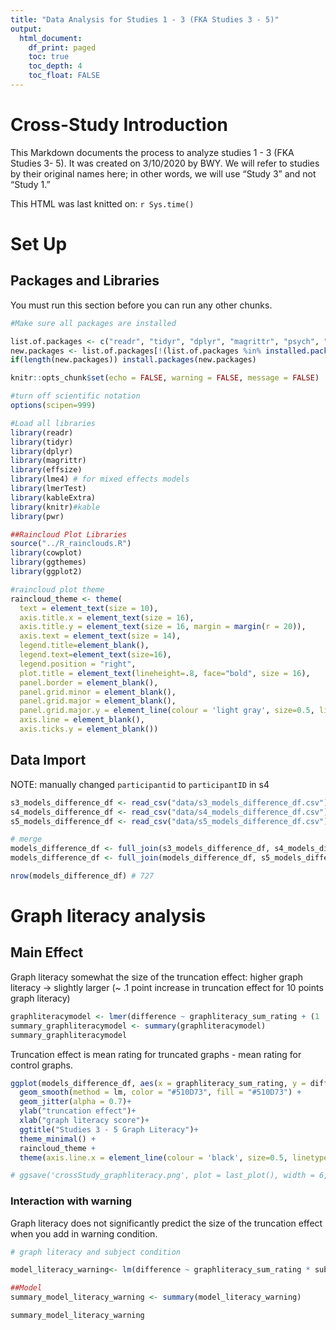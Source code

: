 ```yaml
---
title: "Data Analysis for Studies 1 - 3 (FKA Studies 3 - 5)"
output: 
  html_document:
    df_print: paged
    toc: true
    toc_depth: 4
    toc_float: FALSE
---
```



# Cross-Study Introduction

This Markdown documents the process to analyze studies 1 - 3 (FKA Studies 3- 5). It was created on 3/10/2020 by BWY. We will refer to studies by their original names here; in other words, we will use "Study 3" and not "Study 1."

This HTML was last knitted on: `r Sys.time()`

# Set Up

## Packages and Libraries

You must run this section before you can run any other chunks.

```r
#Make sure all packages are installed

list.of.packages <- c("readr", "tidyr", "dplyr", "magrittr", "psych", "stringr", "effsize", "shiny", "readr", "lme4", "lmerTest", "kableExtra", "knitr", "ggplot2", "ggthemes", "cowplot", "pwr", "psych")
new.packages <- list.of.packages[!(list.of.packages %in% installed.packages()[,"Package"])]
if(length(new.packages)) install.packages(new.packages)
```


```r
knitr::opts_chunk$set(echo = FALSE, warning = FALSE, message = FALSE)

#turn off scientific notation
options(scipen=999)
```


```r
#Load all libraries
library(readr)
library(tidyr)
library(dplyr)
library(magrittr)
library(effsize)
library(lme4) # for mixed effects models
library(lmerTest)
library(kableExtra)
library(knitr)#kable
library(pwr)

##Raincloud Plot Libraries
source("../R_rainclouds.R")
library(cowplot)
library(ggthemes)
library(ggplot2)

```


```r
#raincloud plot theme
raincloud_theme <- theme(
  text = element_text(size = 10),
  axis.title.x = element_text(size = 16),
  axis.title.y = element_text(size = 16, margin = margin(r = 20)),
  axis.text = element_text(size = 14),
  legend.title=element_blank(),
  legend.text=element_text(size=16),
  legend.position = "right",
  plot.title = element_text(lineheight=.8, face="bold", size = 16),
  panel.border = element_blank(),
  panel.grid.minor = element_blank(),
  panel.grid.major = element_blank(),
  panel.grid.major.y = element_line(colour = 'light gray', size=0.5, linetype='solid'),
  axis.line = element_blank(), 
  axis.ticks.y = element_blank())
```

## Data Import

NOTE: manually changed `participantid` to `participantID` in s4

```r

s3_models_difference_df <- read_csv("data/s3_models_difference_df.csv")
s4_models_difference_df <- read_csv("data/s4_models_difference_df.csv")
s5_models_difference_df <- read_csv("data/s5_models_difference_df.csv")

```

```r

# merge
models_difference_df <- full_join(s3_models_difference_df, s4_models_difference_df)
models_difference_df <- full_join(models_difference_df, s5_models_difference_df)

nrow(models_difference_df) # 727


```

# Graph literacy analysis

## Main Effect

Graph literacy somewhat the size of the truncation effect: higher graph literacy -> slightly larger (~ .1 point increase in truncation effect for 10 points graph literacy)

```r

graphliteracymodel <- lmer(difference ~ graphliteracy_sum_rating + (1 | participantID), models_difference_df)
summary_graphliteracymodel <- summary(graphliteracymodel)
summary_graphliteracymodel

```


Truncation effect is mean rating for truncated graphs - mean rating for control graphs. 

```r

ggplot(models_difference_df, aes(x = graphliteracy_sum_rating, y = difference))+
  geom_smooth(method = lm, color = "#510D73", fill = "#510D73") +
  geom_jitter(alpha = 0.7)+
  ylab("truncation effect")+
  xlab("graph literacy score")+
  ggtitle("Studies 3 - 5 Graph Literacy")+
  theme_minimal() +
  raincloud_theme +
  theme(axis.line.x = element_line(colour = 'black', size=0.5, linetype='solid'))

# ggsave('crossStudy_graphliteracy.png', plot = last_plot(), width = 6, height = 4)

```

### Interaction with warning

Graph literacy does not significantly predict the size of the truncation effect when you add in warning condition. 

```r
# graph literacy and subject condition 

model_literacy_warning<- lm(difference ~ graphliteracy_sum_rating * subject_condition, models_difference_df)

##Model
summary_model_literacy_warning <- summary(model_literacy_warning)

summary_model_literacy_warning
```


